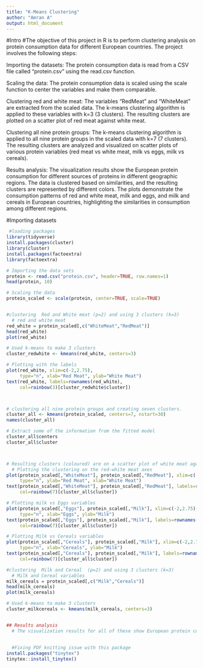 ```yaml
---
title: "K-Means Clustering"
author: "Amran A"
output: html_document
---
```

 

#Intro
#The objective of this project in R is to perform clustering analysis on protein consumption data for different European countries. The project involves the following steps:

Importing the datasets: The protein consumption data is read from a CSV file called "protein.csv" using the read.csv function.

Scaling the data: The protein consumption data is scaled using the scale function to center the variables and make them comparable.

Clustering red and white meat: The variables "RedMeat" and "WhiteMeat" are extracted from the scaled data. The k-means clustering algorithm is applied to these variables with k=3 (3 clusters). The resulting clusters are plotted on a scatter plot of red meat against white meat.

Clustering all nine protein groups: The k-means clustering algorithm is applied to all nine protein groups in the scaled data with k=7 (7 clusters). The resulting clusters are analyzed and visualized on scatter plots of various protein variables (red meat vs white meat, milk vs eggs, milk vs cereals).

Results analysis: The visualization results show the European protein consumption for different sources of proteins in different geographic regions. The data is clustered based on similarities, and the resulting clusters are represented by different colors. The plots demonstrate the consumption patterns of red and white meat, milk and eggs, and milk and cereals in European countries, highlighting the similarities in consumption among different regions.


#Importing datasets
```r
 #loading packages
library(tidyverse)
install.packages(cluster)
library(cluster)
install.packages(factoextra)
library(factoextra)

# Importing the data sets
protein <- read.csv("protein.csv", header=TRUE, row.names=1) 
head(protein, 10)

# Scaling the data
protein_scaled <- scale(protein, center=TRUE, scale=TRUE)


#clustering  Red and White meat (p=2) and using 3 clusters (k=3)
  # red and white meat
red_white = protein_scaled[,c("WhiteMeat","RedMeat")]
head(red_white)
plot(red_white)

# Used k-means to make 3 clusters
cluster_redwhite <- kmeans(red_white, centers=3)

# Plotting with the labels
plot(red_white, xlim=c(-2,2.75), 
     type="n", xlab="Red Meat", ylab="White Meat")  
text(red_white, labels=rownames(red_white), 
     col=rainbow(3)[cluster_redwhite$cluster])



# clustering all nine protein groups and creating seven clusters.
cluster_all <- kmeans(protein_scaled, centers=7, nstart=30)
names(cluster_all)

# Extract some of the information from the fitted model
cluster_all$centers
cluster_all$cluster



# Resulting clusters (coloured) are on a scatter plot of white meat against red meat.
  # Plotting the clustering on the red-white meat axes
plot(protein_scaled[,"WhiteMeat"], protein_scaled[,"RedMeat"], xlim=c(-2,2.75), 
     type="n", ylab="Red Meat", xlab="White Meat")
text(protein_scaled[,"WhiteMeat"], protein_scaled[,"RedMeat"], labels=rownames(protein), 
     col=rainbow(7)[cluster_all$cluster]) 

# Plotting milk vs Eggs variables
plot(protein_scaled[,"Eggs"], protein_scaled[,"Milk"], xlim=c(-2,2.75), 
     type="n", xlab="Eggs", ylab="Milk")
text(protein_scaled[,"Eggs"], protein_scaled[,"Milk"], labels=rownames(protein), 
     col=rainbow(7)[cluster_all$cluster]) 

# Plotting Milk vs Cereals variables
plot(protein_scaled[,"Cereals"], protein_scaled[,"Milk"], xlim=c(-2,2.75), 
     type="n", xlab="Cereals", ylab="Milk")
text(protein_scaled[,"Cereals"], protein_scaled[,"Milk"], labels=rownames(protein), 
     col=rainbow(7)[cluster_all$cluster])

#clustering  Milk and Cereal  (p=2) and using 3 clusters (k=3)
  # Milk and Cereal variables
milk_cereals = protein_scaled[,c("Milk","Cereals")]
head(milk_cereals)
plot(milk_cereals)

# Used k-means to make 3 clusters
cluster_milkcereals <- kmeans(milk_cereals, centers=3)


## Results analysis
  # The visualization results for all of these show European protein consumption for different sources of proteins in different geographic regions. To start my data is clustered based on similarities and the groups can be seen to have the same colors. In my results for example, one of my plots show the consumption of red and white meat in different European countries clustered together based on their protein (red and white meat) consumption values. In another plot, I looked at milk and eggs and their consumption in European countries which was clustered based on the similarities in the resulting values for consumption. I also included in my last plot, the visualization for milk vs cereal protein consumption in Europe which also clustered the results and or regions based on their similarities in consumption amount.
  
  
  #Fixing PDF knitting issue with this package
install.packages("tinytex")
tinytex::install_tinytex()


```



